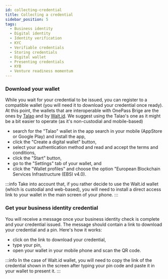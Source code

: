 ```yaml
---
id: collecting-credential
title: Collecting a credential
sidebar_position: 5
tags:
  - Business identity
  - Digital identity
  - Identity verification
  - KYC
  - Verifiable credentials
  - Storing credentials
  - Digital wallet
  - Presenting credentials
  - KYB
  - Venture readiness momentum
---
```


### Download your wallet
While you wait for your credential to be issued, you can register to a compatible wallet (you will need it to download your credential once ready). At this point, the wallets that are interoperable with OnePass Brige are the ones by [Talao](https://talao.io/talao-wallet/) and by [Walt.id](https://wallet.walt.id/). We suggest using the Talao's one as it might be a bit easier to operate (as it's non-custodial and mobile-based)

* search for the "Talao" wallet in the app search in your mobile (AppStore or Google Play) and install the app,
* click the "Create a digital wallet" button,
* select your authentication method and read and accept the terms and conditions,
* click the "Start" button,
* go to the "Settings" tab of your wallet, and
* click the "Wallet profiles" and choose the option "European Blockchain Services Infrastructure (EBSI v4.0).

:::info
Take into account that, if you rather decide to use the Walt.id wallet (which is custodial and web-based), you will need to install a direct access link to your wallet in the main screen of your phone.
:::

### Get your business identity credential
You will receive a message once your business identity check is complete and your credential issued. The message should contain a link to download your credential and a pin. Here's how it works:
* click on the link to download your credential,
* type your pin, 
* open your wallet in your mobile phone and scan the QR code.

:::info
In the case of Walt.id wallet, you will need to copy the link of the credential shown in the screen after typing your pin code and paste it in your wallet to present it.
:::
